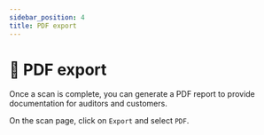 ```yaml
---
sidebar_position: 4
title: PDF export
---
```


# 🧾 PDF export

Once a scan is complete, you can generate a PDF report to provide documentation for auditors and customers.

On the scan page, click on `Export` and select `PDF`. 